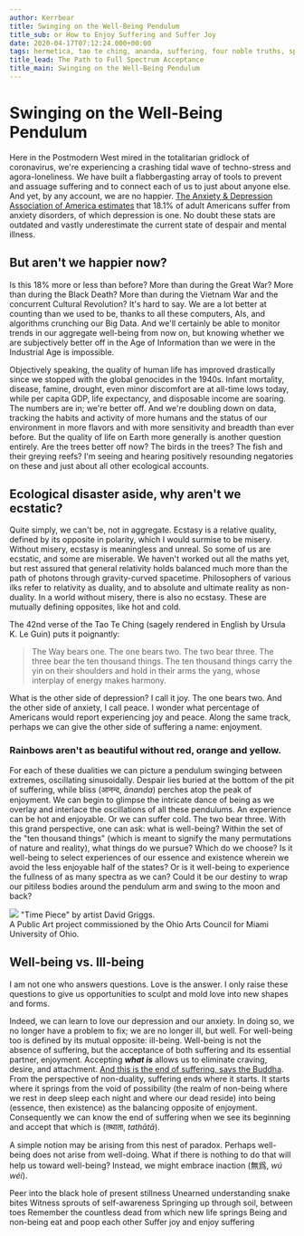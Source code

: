 ```yaml
---
author: Kerrbear
title: Swinging on the Well-Being Pendulum
title_sub: or How to Enjoy Suffering and Suffer Joy
date: 2020-04-17T07:12:24.000+00:00
tags: hermetica, tao te ching, ananda, suffering, four noble truths, spectra
title_lead: The Path to Full Spectrum Acceptance
title_main: Swinging on the Well-Being Pendulum
---
```


# Swinging on the Well-Being Pendulum

Here in the Postmodern West mired in the totalitarian gridlock of coronavirus, we're experiencing a crashing tidal wave of techno-stress and agora-loneliness. We have built a flabbergasting array of tools to prevent and assuage suffering and to connect each of us to just about anyone else. And yet, by any account, we are no happier.<!--more--> [The Anxiety & Depression Association of America estimates](https://adaa.org/about-adaa/press-room/facts-statistics/ 'ADAA Statistics') that 18.1% of adult Americans suffer from anxiety disorders, of which depression is one. No doubt these stats are outdated and vastly underestimate the current state of despair and mental illness.

## But aren't we happier now?

Is this 18% more or less than before? More than during the Great War? More than during the Black Death? More than during the Vietnam War and the concurrent Cultural Revolution? It's hard to say. We are a lot better at counting than we used to be, thanks to all these computers, AIs, and algorithms crunching our Big Data. And we'll certainly be able to monitor trends in our aggregate well-being from now on, but knowing whether we are subjectively better off in the Age of Information than we were in the Industrial Age is impossible.

Objectively speaking, the quality of human life has improved drastically since we stopped with the global genocides in the 1940s. Infant mortality, disease, famine, drought, even minor discomfort are at all-time lows today, while per capita GDP, life expectancy, and disposable income are soaring. The numbers are in; we're better off. And we're doubling down on data, tracking the habits and activity of more humans and the status of our environment in more flavors and with more sensitivity and breadth than ever before. But the quality of life on Earth more generally is another question entirely. Are the trees better off now? The birds in the trees? The fish and their greying reefs? I'm seeing and hearing positively resounding negatories on these and just about all other ecological accounts.

## Ecological disaster aside, why aren't we ecstatic?

Quite simply, we can't be, not in aggregate. Ecstasy is a relative quality, defined by its opposite in polarity, which I would surmise to be misery. Without misery, ecstasy is meaningless and unreal. So some of us are ecstatic, and some are miserable. We haven't worked out all the maths yet, but rest assured that general relativity holds balanced much more than the path of photons through gravity-curved spacetime. Philosophers of various ilks refer to relativity as duality, and to absolute and ultimate reality as non-duality. In a world without misery, there is also no ecstasy. These are mutually defining opposites, like hot and cold.

The 42nd verse of the Tao Te Ching (sagely rendered in English by Ursula K. Le Guin) puts it poignantly:

> The Way bears one.
> The one bears two.
> The two bear three.
> The three bear the ten thousand things.
> The ten thousand things
> carry the yin on their shoulders
> and hold in their arms the yang,
> whose interplay of energy
> makes harmony.

What is the other side of depression? I call it joy. The one bears two. And the other side of anxiety, I call peace. I wonder what percentage of Americans would report experiencing joy and peace. Along the same track, perhaps we can give the other side of suffering a name: enjoyment.

### Rainbows aren't as beautiful without red, orange and yellow.

For each of these dualities we can picture a pendulum swinging between extremes, oscillating sinusoidally. Despair lies buried at the bottom of the pit of suffering, while bliss (आनन्द, _ānanda_) perches atop the peak of enjoyment. We can begin to glimpse the intricate dance of being as we overlay and interlace the oscillations of all these pendulums. An experience can be hot and enjoyable. Or we can suffer cold. The two bear three. With this grand perspective, one can ask: what is well-being? Within the set of the "ten thousand things" (which is meant to signify the many permutations of nature and reality), what things do we pursue? Which do we choose? Is it well-being to select experiences of our essence and existence wherein we avoid the less enjoyable half of the states? Or is it well-being to experience the fullness of as many spectra as we can? Could it be our destiny to wrap our pitiless bodies around the pendulum arm and swing to the moon and back?

![](/uploads/2020/:month/david-griggs-art-installation-kreger-pendulum-miami-4.jpg) "Time Piece" by artist David Griggs.<br>A Public Art project commissioned by the Ohio Arts Council for Miami University of Ohio.

## Well-being vs. Ill-being

I am not one who answers questions. Love is the answer. I only raise these questions to give us opportunities to sculpt and mold love into new shapes and forms.

Indeed, we can learn to love our depression and our anxiety. In doing so, we no longer have a problem to fix; we are no longer ill, but well. For well-being too is defined by its mutual opposite: ill-being. Well-being is not the absence of suffering, but the acceptance of both suffering and its essential partner, enjoyment. Accepting **_what is_** allows us to eliminate craving, desire, and attachment. [And this is the end of suffering, says the Buddha](https://www.wikiwand.com/en/Four_Noble_Truths 'Four Noble Truths of Buddhism'). From the perspective of non-duality, suffering ends where it starts. It starts where it springs from the void of possibility (the realm of non-being where we rest in deep sleep each night and where our dead reside) into being (essence, then existence) as the balancing opposite of enjoyment. Consequently we can know the end of suffering when we see its beginning and accept that which is (तथाता, _tathātā_).

A simple notion may be arising from this nest of paradox. Perhaps well-being does not arise from well-doing. What if there is nothing to do that will help us toward well-being? Instead, we might embrace inaction (無爲, _wú wéi_).

Peer into the black hole of present stillness
Unearned understanding snake bites
Witness sprouts of self-awareness
Springing up through soil, between toes
Remember the countless dead from which new life springs
Being and non-being eat and poop each other
Suffer joy and enjoy suffering
